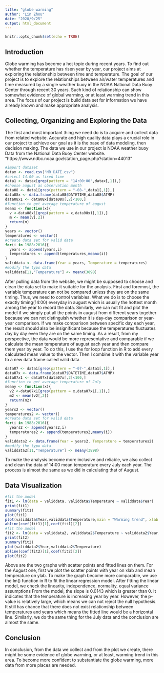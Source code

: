 ```yaml
---
title: "globe warming"
author: "Lin Zhou"
date: "2020/9/25"
output: html_document
---
```


```r
knitr::opts_chunk$set(echo = TRUE)
```

## Introduction

  Globe warming has become a hot topic during recent years. To find out whether the temperature has risen year by year, our project aims at exploring the relationship between time and temperature. 
  The goal of our project is to explore the relationships between air/water temperatures and time measured by a single weather buoy in the NOAA National Data Buoy Center through recent 30 years. Such kind of relationship can show somewhat evidence of global warming, or at least warming trend in this area. The focus of our project is build data set for information we have already known and make appropriate analysis.

## Collecting, Organizing and Exploring the Data

  The first and most important thing we need do is to acquire and collect data from related website. Accurate and high quality data plays a crucial role in our project to achieve our goal as it is the base of data modeling, then decision making. The data we use in our project is NOAA weather buoy Data from the National Data Buoy Center website. "https://www.ndbc.noaa.gov/station_page.php?station=44013"

```r
#import dataset
datax <- read.csv("MR_DATE.csv")
#select 14:00 as fixed time
data1 <- datax[grep(pattern = "14:00:00",datax[,1]),]
#choose august as observation month
data08 <- data1[grep(pattern = "-08-",data1[,1]),]
data08x <- data.frame(data08$DATETIME,data08$ATMP)
data08x1 <- data08x[data08x[,2]<100,]
#function to get average temperature of august
meanx <- function(x){
  v <-data08x1[grep(pattern = x,data08x1[,1]),]
  m <- mean(v[,2])
  return(m)
}
years <- vector()
temperatures <- vector()
#create data set for valid data
for(i in 1988:2016){
  years <- append(years,i)
  temperatures <- append(temperatures,meanx(i))
}
validdata <- data.frame(Year = years, Temperature = temperatures)
#modify the typo data
validdata[11,"Temperature"] <- meanx(3898)
```

  After pulling data from the website, we might be supposed to choose and clean the data set to make it suitable for the analysis. First and foremost, the variable temperature can not be compared unless they are on the same timing. Thus, we need to control variables. What we do is to choose the exactly timing(14:00) everyday in august which is usually the hottest month among the year to record the data. Similarly, we can not fit and plot the model if we simply put all the points in august from different years together because we can not distinguish whether it is day-day comparison or year-year comparison. If we make comparison between specific day each year, the result should also be insignificant because the temperatures fluctuates day by day even they are on the same timing. As a result, from my perspective, the data would be more representative and comparable if we calculate the mean temperature of august each year and then compare them year by year. To do this, I use the for loop function in R to add every calculated mean value to the vector. Then I combine it with the variable year to a new data frame called valid data.
  
```r
data07 <- data1[grep(pattern = "-07-",data1[,1]),]
data07x <- data.frame(data07$DATETIME,data07$ATMP)
data07x1 <- data07x[data07x[,2]<100,]
#function to get average temperature of July
meany <- function(x){
  v2 <-data07x1[grep(pattern = x,data07x1[,1]),]
  m2 <- mean(v2[,2])
  return(m2)
}
years2 <- vector()
temperatures2 <- vector()
#create data set for valid data
for(i in 1988:2016){
  years2 <- append(years2,i)
  temperatures2 <- append(temperatures2,meany(i))
}
validdata2 <- data.frame(Year = years2, Temperature = temperatures2)
#modify the typo data
validdata2[11,"Temperature"] <- meany(3898)
```

  To make the analysis become more inclusive and reliable, we also collect and clean the data of 14:00 mean temperature every July each year. The process is almost the same as we did in calculating that of August.
  
## Data Visualization

```r
#fit the model
fit1 <- lm(data = validdata, validdata$Temperature ~ validdata$Year)
print(fit1)
summary(fit1)
plot(fit1)
plot(validdata$Year,validdata$Temperature,main = "Warming trend", xlab = "year", ylab = "mean temperature of August")
abline(coef(fit1)[1],coef(fit1)[2])
#fit the model
fit2 <- lm(data = validdata2, validdata2$Temperature ~ validdata2$Year,main = "Warming trend", xlab = "year", ylab = "mean temperature of July")
print(fit2)
summary(fit2)
plot(validdata2$Year,validdata2$Temperature)
abline(coef(fit2)[1],coef(fit2)[2])
plot(fit2)
```
  Above are the two graphs with scatter points and fitted lines on them. For the August one, first we plot the scatter points with year on xlab and mean temperature on ylab. To make the graph become more comparable, we use the lm() function in R to fit the linear regression model. After fitting the linear model, we check the linearity, independence, normality, equal variance assumptions From the model, the slope is 0.0143 which is greater than 0. It indicates that the temperature is increasing year by year. However, the p-value is relatively large, which means we can not reject the null hypothesis. It still has chance that there does not exist relationship between temperatures and years which means the fitted line would be a horizontal line.
  Similarly, we do the same thing for the July data and the conclusion are almost the same.
  
## Conclusion

  In conclusion, from the data we collect and from the plot we create, there might be some evidence of globe warming, or at least, warming trend in this area. To become more confident to substantiate the globe warming, more data from more places are needed.
